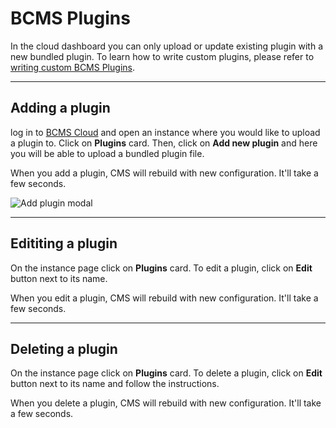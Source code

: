 
# BCMS Plugins

In the cloud dashboard you can only upload or update existing plugin
with a new bundled plugin. To learn how to write custom plugins, please refer to
[writing custom BCMS Plugins](/customization/plugins).

---

## Adding a plugin

log in to [BCMS Cloud](https://cloud.thebcms.com) and open an instance
where you would like to upload a plugin to. Click on **Plugins** card. Then, click on **Add new plugin** and here you will be
able to upload a bundled plugin file.

When you add a plugin, CMS will rebuild with new configuration. It'll take a few seconds.

<Image
  src={addPlugin}
  alt="Add plugin modal"
  className="h-auto w-full"
  unoptimized
/>

---

## Edititing a plugin

On the instance page click on **Plugins** card. To edit a plugin, click on **Edit** button next to its name.

When you edit a plugin, CMS will rebuild with new configuration. It'll take a few seconds.

---

## Deleting a plugin

On the instance page click on **Plugins** card. To delete a plugin, click on **Edit** button next to its name and follow the instructions.

When you delete a plugin, CMS will rebuild with new configuration. It'll take a few seconds.
